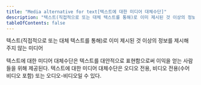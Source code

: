 ```yaml
---
title: "Media alternative for text[텍스트에 대한 미디어 대체수단]"
description: "텍스트(직접적으로 또는 대체 텍스트를 통해)로 이미 제시된 것 이상의 정보를 제시해 주지 않는 미디어"
tableOfContents: false
---
```



텍스트(직접적으로 또는 대체 텍스트를 통해)로 이미 제시된 것 이상의 정보를 제시해 주지 않는 미디어

<Aside title="참고 1">
텍스트에 대한 미디어 대체수단은 텍스트를 대안적으로 표현함으로써 이익을 얻는 사람들을 위해 제공된다. 텍스트에 대한 미디어 대체수단은 오디오 전용, 비디오 전용(수어 비디오 포함) 또는 오디오-비디오일 수 있다.
</Aside>
